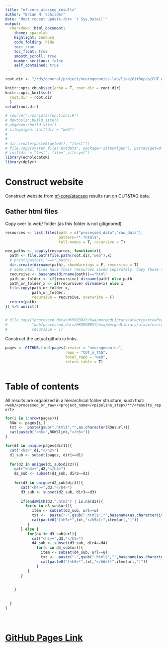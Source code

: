 ```yaml
---
title: "nf-core_atacseq_results"
author: "Brian M. Schilder"
date: "Most recent update:<br> `r Sys.Date()`"
output: 
  rmarkdown::html_document: 
    theme: spacelab
    highlight: zenburn 
    code_folding: hide 
    toc: true 
    toc_float: true
    smooth_scroll: true
    number_sections: false 
    self_contained: true  
---
```


```r
root.dir <- "/rds/general/project/neurogenomics-lab/live/GitRepos/CUT_n_TAG"

knitr::opts_chunk$set(echo = T, root.dir = root.dir)
knitr::opts_knit$set(
  root.dir = root.dir
  )
setwd(root.dir)

# source("./scripts/functions.R")
# devtools::build_site()
# pkgdown::build_site()
# siteymlgen::init(dir = "web")
# 
# 
# dir.create(paste0(getwd(), "/test"))
# file.copy(system.file("extdata", package="siteymlgen"), paste0(getwd(), "/test"), recursive = TRUE)
# init(dir = "test", file="_site.yml")
library(echolocatoR)
library(dplyr) 
```

# Construct website 

Construct website from [nf-core/atacseq](https://nf-co.re/atacseq) results run on CUT&TAG data.  

## Gather html files

Copy over to web/ folder (as this folder is not gitignored). 

```r
resources <- list.files(path = c("processed_data","raw_data"), 
                        pattern="*.*html$", 
                        full.names = T, recursive = T)

new_paths <- lapply(resources, function(x){
  path <- file.path(file.path(root.dir,"web"),x)
  # print(paste(x,"==>",path))
  dir.create(dirname(path), showWarnings = F, recursive = T)
  # Some html files have their resources saved separately. Copy those too.
  recursive <- basename(dirname(path))=="html"
  path_or_folder <- if(recursive) dirname(path) else path
  path_or_folder_x <- if(recursive) dirname(x) else x
  file.copy(path_or_folder_x,
            path_or_folder, 
            recursive = recursive, overwrite = F)
  return(path)
}) %>% unlist()


# file.copy("processed_data/HK5M2BBXY/bwa/mergedLibrary/ataqv/narrowPeak/html/",
#           "web/processed_data/HK5M2BBXY/bwa/mergedLibrary/ataqv/narrowPeak/html/", 
#           recursive = T)
```

Construct the actual github.io links.  

```r
pages <- GITHUB.find_pages(creator = "neurogenomics", 
                           repo = "CUT_n_TAG", 
                           local_repo = "web", 
                           return_table = T) 
 
```

# Table of contents

All results are organized in a hierarchical folder structure, such that:  
`<web/<processed_or_raw>/<project_name>/<pipeline_step>/**/<results_report>`  

```r
for(i in 1:nrow(pages)){ 
  ROW <- pages[i,]
  txt <-  paste(gsub(".html$","",as.character(ROW$url)))
  cat(paste0("<h5>",ROW$link,"</h5>"))
}

```


```r

for(d1 in unique(pages$dir1)){
  cat("<h2>",d1,"</h2>")
  d1_sub <- subset(pages, dir1==d1) 
  
  for(d2 in unique(d1_sub$dir2)){
    cat("<h3>+",d2,"</h3>")
    d2_sub <- subset(d1_sub, dir2==d2) 
    
    for(d3 in unique(d2_sub$dir3)){
       cat("<h4>+",d3,"</h4>")
       d3_sub <- subset(d2_sub, dir3==d3) 
       
       if(endsWith(d3,".html") | is.na(d3)){
         for(u in d3_sub$url){
            item <- subset(d3_sub, url==u)
            txt <-  paste("-",gsub(".html$","",basename(as.character(item$url))))
            cat(paste0("[<h5>*",txt,"</h5>](",item$url,")"))
          }   
       } else {
          for(d4 in d3_sub$url){
            cat("<h5>+",d3,"</h5>")
            d4_sub <- subset(d3_sub, dir4==d4) 
              for(u in d4_sub$url){
                item <- subset(d4_sub, url==u)
                txt <-  paste("-",gsub(".html$","",basename(as.character(item$url))))
                cat(paste0("[<h6>*",txt,"</h6>](",item$url,")"))
              }   
          }  
       }
      
     
    }
    
    
  }  
}
```

<br> 

# [GitHub Pages Link](https://neurogenomics.github.io/CUT_n_TAG/scripts/nf-core_atacseq_results.html)  









